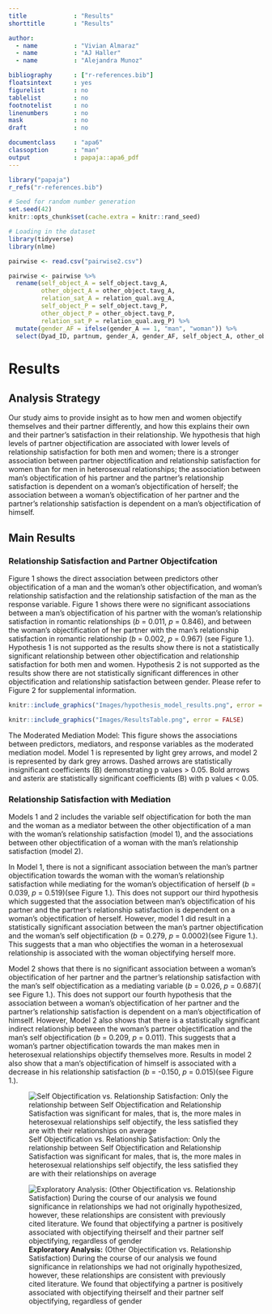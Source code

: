 ---
title             : "Results"
shorttitle        : "Results"

author: 
  - name          : "Vivian Almaraz"
  - name          : "AJ Haller"
  - name          : "Alejandra Munoz"

bibliography      : ["r-references.bib"]
floatsintext      : yes
figurelist        : no
tablelist         : no
footnotelist      : no
linenumbers       : no
mask              : no
draft             : no

documentclass     : "apa6"
classoption       : "man"
output            : papaja::apa6_pdf
---

```{r setup, include = FALSE}
library("papaja")
r_refs("r-references.bib")
```

```{r analysis-preferences}
# Seed for random number generation
set.seed(42)
knitr::opts_chunk$set(cache.extra = knitr::rand_seed)
```

```{r, include= FALSE}
# Loading in the dataset
library(tidyverse)
library(nlme)

pairwise <- read.csv("pairwise2.csv")
```

```{r, include = FALSE}
pairwise <- pairwise %>%
  rename(self_object_A = self_object.tavg_A, 
         other_object_A = other_object.tavg_A,
         relation_sat_A = relation_qual.avg_A,
         self_object_P = self_object.tavg_P,
         other_object_P = other_object.tavg_P,
         relation_sat_P = relation_qual.avg_P) %>%
  mutate(gender_AF = ifelse(gender_A == 1, "man", "woman")) %>%
  select(Dyad_ID, partnum, gender_A, gender_AF, self_object_A, other_object_A, relation_sat_A, self_object_P, other_object_P, relation_sat_P)
```

# Results

## Analysis Strategy

Our study aims to provide insight as to how men and women objectify themselves and their partner differently, and how this explains their own and their partner’s satisfaction in their relationship. We hypothesis that high levels of partner objectification are associated with lower levels of relationship satisfaction for both men and women; there is a stronger association between partner objectification and relationship satisfaction for women than for men in heterosexual relationships; the association between man’s objectification of his partner and the partner’s relationship satisfaction is dependent on a woman’s objectification of herself; the association between a woman's objectification of her partner and the partner’s relationship satisfaction is dependent on a man’s objectification of himself.

## Main Results

### Relationship Satisfaction and Partner Objectifcation

Figure 1 shows the direct association between predictors other objectification of a man and the woman's other objectification, and woman's relationship satisfaction and the relationship satisfaction of the man as the response variable. Figure 1 shows there were no significant associations between a man's objectification of his partner with the woman's relationship satisfaction in romantic relationships (<em>b</em> = 0.011, <em>p</em> = 0.846), and between the woman's objectification of her partner with the man's relationship satisfaction in romantic relationship (<em>b</em> = 0.002, <em>p</em> = 0.967) (see Figure 1.). Hypothesis 1 is not supported as the results show there is not a statistically significant relationship between other objectification and relationship satisfaction for both men and women. Hypothesis 2 is not supported as the results show there are not statistically significant differences in other objectification and relationship satisfaction between gender. Please refer to Figure 2 for supplemental information.


```{r, out.width = "100%"}
knitr::include_graphics("Images/hypothesis_model_results.png", error = FALSE)
```

```{r, out.width = "100%"}
knitr::include_graphics("Images/ResultsTable.png", error = FALSE)
```

The Moderated Mediation Model: This figure shows the associations between predictors, mediators, and response variables as the moderated mediation model. Model 1 is represented by light grey arrows, and model 2 is represented by dark grey arrows. Dashed arrows are statistically insignificant coefficients (B) demonstrating p values \> 0.05. Bold arrows and asterix are statistically significant coefficients (B) with p values \< 0.05.


### Relationship Satisfaction with Mediation

Models 1 and 2 includes the variable self objectification for both the man and the woman as a mediator between the other objectification of a man with the woman's relationship satisfaction (model 1), and the associations between other objectification of a woman with the man's relationship satisfaction (model 2).

In Model 1, there is not a significant association between the man's partner objectification towards the woman with the woman's relationship satisfaction while mediating for the woman's objectification of herself (<em>b</em> = 0.039, <em>p</em> = 0.519)(see Figure 1.). This does not support our third hypothesis which suggested that the association between man's objectification of his partner and the partner's relationship satisfaction is dependent on a woman's objectification of herself. However, model 1 did result in a statistically significant association between the man's partner objectification and the woman's self objectification (<em>b</em> = 0.279, <em>p</em> = 0.0002)(see Figure 1.). This suggests that a man who objectifies the woman in a heterosexual relationship is associated with the woman objectifying herself more.

Model 2 shows that there is no significant association between a woman's objectification of her partner and the partner's relationship satisfaction with the man's self objectification as a mediating variable (<em>b</em> = 0.026, <em>p</em> = 0.687)( see Figure 1.). This does not support our fourth hypothesis that the association between a woman's objectification of her partner and the partner's relationship satisfaction is dependent on a man's objectification of himself. However, Model 2 also shows that there is a statistically significant indirect relationship between the woman's partner objectification and the man's self objectification (<em>b</em> = 0.209, <em>p</em> = 0.011). This suggests that a woman's partner objectification towards the man makes men in heterosexual relationships objectify themselves more. Results in model 2 also show that a man's objectification of himself is associated with a decrease in his relationship satisfaction (<em>b</em> = -0.150, <em>p</em> = 0.015)(see Figure 1.).

![Self Objectification vs. Relationship Satisfaction: Only the relationship between Self Objectification and Relationship Satisfaction was significant for males, that is, the more males in heterosexual relationships self objectify, the less satisfied they are with their relationships on average](Images/SO_vs_RSA.png)

![**Exploratory Analysis:** (Other Objectification vs. Relationship Satisfaction) During the course of our analysis we found significance in relationships we had not originally hypothesized, however, these relationships are consistent with previously cited literature. We found that objectifying a partner is positively associated with objectifying theirself and their partner self objectifying, regardless of gender](Images/OO_vs_RSA.png)
